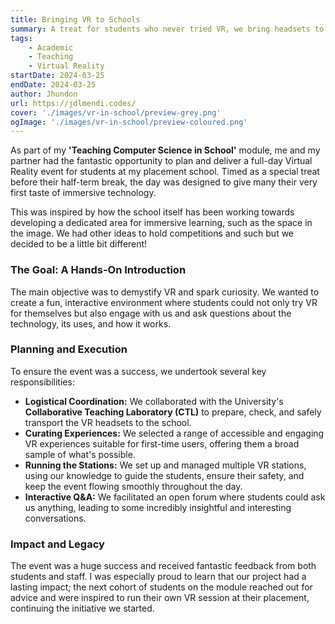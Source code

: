 ```yaml
---
title: Bringing VR to Schools
summary: A treat for students who never tried VR, we bring headsets to our placement!
tags:
    - Academic
    - Teaching
    - Virtual Reality
startDate: 2024-03-25
endDate: 2024-03-25
author: Jhundon
url: https://jdlmendi.codes/
cover: './images/vr-in-school/preview-grey.png'
ogImage: './images/vr-in-school/preview-coloured.png'
---
```


As part of my **'Teaching Computer Science in School'** module, me and my partner had the fantastic opportunity to plan and deliver a full-day Virtual Reality event for students at my placement school. Timed as a special treat before their half-term break, the day was designed to give many their very first taste of immersive technology.

This was inspired by how the school itself has been working towards developing a dedicated area for immersive learning, such as the space in the image. We had other ideas to hold competitions and such but we decided to be a little bit different!

### The Goal: A Hands-On Introduction

The main objective was to demystify VR and spark curiosity. We wanted to create a fun, interactive environment where students could not only try VR for themselves but also engage with us and ask questions about the technology, its uses, and how it works.

### Planning and Execution

To ensure the event was a success, we undertook several key responsibilities:

* **Logistical Coordination:** We collaborated with the University's **Collaborative Teaching Laboratory (CTL)** to prepare, check, and safely transport the VR headsets to the school.
* **Curating Experiences:** We selected a range of accessible and engaging VR experiences suitable for first-time users, offering them a broad sample of what's possible.
* **Running the Stations:** We set up and managed multiple VR stations, using our knowledge to guide the students, ensure their safety, and keep the event flowing smoothly throughout the day.
* **Interactive Q&A:** We facilitated an open forum where students could ask us anything, leading to some incredibly insightful and interesting conversations.

### Impact and Legacy

The event was a huge success and received fantastic feedback from both students and staff. I was especially proud to learn that our project had a lasting impact; the next cohort of students on the module reached out for advice and were inspired to run their own VR session at their placement, continuing the initiative we started.